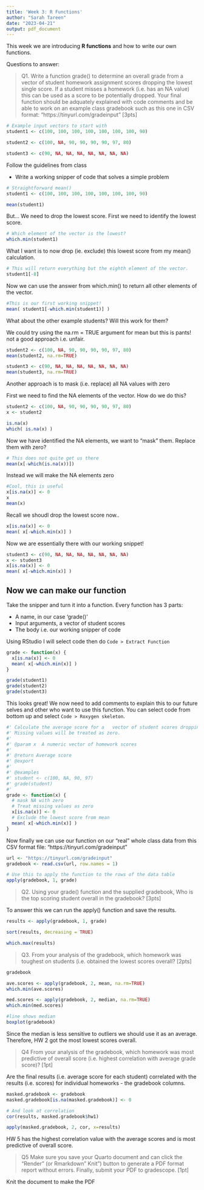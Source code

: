 ```yaml
---
title: 'Week 3: R Functions'
author: "Sarah Tareen"
date: "2023-04-21"
output: pdf_document
---
```


This week we are introducing **R functions** and how to write our own functions. 

Questions to answer: 

> Q1. Write a function grade() to determine an overall grade from a vector of student homework
assignment scores dropping the lowest single score. If a student misses a homework (i.e. has an
NA value) this can be used as a score to be potentially dropped. Your final function should be
adquately explained with code comments and be able to work on an example class gradebook
such as this one in CSV format: “https://tinyurl.com/gradeinput” [3pts]



```r
# Example input vectors to start with
student1 <- c(100, 100, 100, 100, 100, 100, 100, 90)

student2 <- c(100, NA, 90, 90, 90, 90, 97, 80)

student3 <- c(90, NA, NA, NA, NA, NA, NA, NA)
```


Follow the guidelines from class

- Write a working snipper of code that solves a simple problem

```r
# Straightforward mean()
student1 <- c(100, 100, 100, 100, 100, 100, 100, 90)

mean(student1)
```
But... We need to drop the lowest score. First we need to identify the lowest score. 

```r
# Which element of the vector is the lowest?
which.min(student1)
```
What I want is to now drop (ie. exclude) this lowest score from my mean() calculation.

```r
# This will return everything but the eighth element of the vector.
student1[-8]
```

Now we can use the answer from which.min() to return all other elements of the vector. 

```r
#This is our first working snippet!
mean( student1[-which.min(student1)] )
```

What about the other example students? Will this work for them?

We could try using the na.rm = TRUE argument for mean but this is pants! not a good approach i.e. unfair. 
```r
student2 <- c(100, NA, 90, 90, 90, 90, 97, 80)
mean(student2, na.rm=TRUE)

student3 <- c(90, NA, NA, NA, NA, NA, NA, NA)
mean(student3, na.rm=TRUE)
```

Another approach is to mask (i.e. replace) all NA values with zero

First we need to find the NA elements of the vector. How do we do this?
```r
student2 <- c(100, NA, 90, 90, 90, 90, 97, 80)
x <- student2

is.na(x)
which( is.na(x) )
```

Now we have identified the NA elements, we want to "mask" them. Replace them with zero?

```r
# This does not quite get us there
mean(x[-which(is.na(x))])
```
Instead we will make the NA elements zero

```r
#Cool, this is useful
x[is.na(x)] <- 0
x
mean(x)
```

Recall we shoudl drop the lowest score now..
```r
x[is.na(x)] <- 0
mean( x[-which.min(x)] )
```

Now we are essentially there with our working snippet!
```r
student3 <- c(90, NA, NA, NA, NA, NA, NA, NA)
x <- student3
x[is.na(x)] <- 0
mean( x[-which.min(x)] )
```

## Now we can make our function

Take the snipper and turn it into a function. 
Every function has 3 parts:

 - A name, in our case 'grade()'
 - Input arguments, a vector of student scores
 - The body i.e. our working snipper of code
 
Using RStudio I will select code then do `Code > Extract Function`

```r
grade <- function(x) {
  x[is.na(x)] <- 0
  mean( x[-which.min(x)] )
}
```
 
```r
grade(student1)
grade(student2)
grade(student3)
```

This looks great! We now need to add comments to explain this to our future selves and other who want to use this function. You can select code from bottom up and select `Code > Roxygen skeleton`. 

```r
#' Calculate the average score for a   vector of student scores dropping the  lowest score.
#' Missing values will be treated as zero.
#' 
#' @param x  A numeric vector of homework scores
#'
#' @return Average score
#' @export
#'
#' @examples
#' student <- c(100, NA, 90, 97)
#' grade(student)
#' 
grade <- function(x) {
  # mask NA with zero
  # Treat missing values as zero
  x[is.na(x)] <- 0
  # Exclude the lowest score from mean
  mean( x[-which.min(x)] )
}
```

 Now finally we can use our function on our "real" whole class data from this CSV format file: “https://tinyurl.com/gradeinput”

```r
url <- "https://tinyurl.com/gradeinput"
gradebook <- read.csv(url, row.names = 1)
```

```r
# Use this to apply the function to the rows of the data table
apply(gradebook, 1, grade)
```
 
 > Q2. Using your grade() function and the supplied gradebook, Who is the top scoring student overall in the gradebook? [3pts]
 
To answer this we can run the apply() function and save the results. 

```r
results <- apply(gradebook, 1, grade)

sort(results, decreasing = TRUE)
```
```r
which.max(results)
```

 > Q3. From your analysis of the gradebook, which homework was toughest on students (i.e. obtained the lowest scores overall? [2pts]
 
```r
gradebook
```

```r
ave.scores <- apply(gradebook, 2, mean, na.rm=TRUE)
which.min(ave.scores)
```

```r
med.scores <- apply(gradebook, 2, median, na.rm=TRUE)
which.min(med.scores)
```

```r
#line shows median
boxplot(gradebook)
```

Since the median is less sensitive to outliers we should use it as an average. Therefore, HW 2 got the most lowest scores overall. 

> Q4 From your analysis of the gradebook, which homework was most predictive of overall score
(i.e. highest correlation with average grade score)? [1pt]

Are the final results (i.e. average score for each student) correlated with the results (i.e. scores) for individual homeworks - the gradebook columns.

```r
masked.gradebook <- gradebook
masked.gradebook[is.na(masked.gradebook)] <- 0

# And look at correlation
cor(results, masked.gradebook$hw1)

apply(masked.gradebook, 2, cor, x=results)
```
HW 5 has the highest correlation value with the average scores and is most predictive of overall score. 

> Q5 Make sure you save your Quarto document and can click the “Render” (or Rmarkdown”
Knit”) button to generate a PDF format report without errors. Finally, submit your
PDF to gradescope. [1pt]

Knit the document to make the PDF
